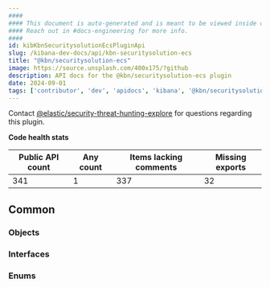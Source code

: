 ```yaml
---
####
#### This document is auto-generated and is meant to be viewed inside our experimental, new docs system.
#### Reach out in #docs-engineering for more info.
####
id: kibKbnSecuritysolutionEcsPluginApi
slug: /kibana-dev-docs/api/kbn-securitysolution-ecs
title: "@kbn/securitysolution-ecs"
image: https://source.unsplash.com/400x175/?github
description: API docs for the @kbn/securitysolution-ecs plugin
date: 2024-09-01
tags: ['contributor', 'dev', 'apidocs', 'kibana', '@kbn/securitysolution-ecs']
---
```




Contact [@elastic/security-threat-hunting-explore](https://github.com/orgs/elastic/teams/security-threat-hunting-explore) for questions regarding this plugin.

**Code health stats**

| Public API count  | Any count | Items lacking comments | Missing exports |
|-------------------|-----------|------------------------|-----------------|
| 341 | 1 | 337 | 32 |

## Common

### Objects
<DocDefinitionList data={kbnSecuritysolutionEcsObj.common.objects}/>

### Interfaces
<DocDefinitionList data={kbnSecuritysolutionEcsObj.common.interfaces}/>

### Enums
<DocDefinitionList data={kbnSecuritysolutionEcsObj.common.enums}/>

